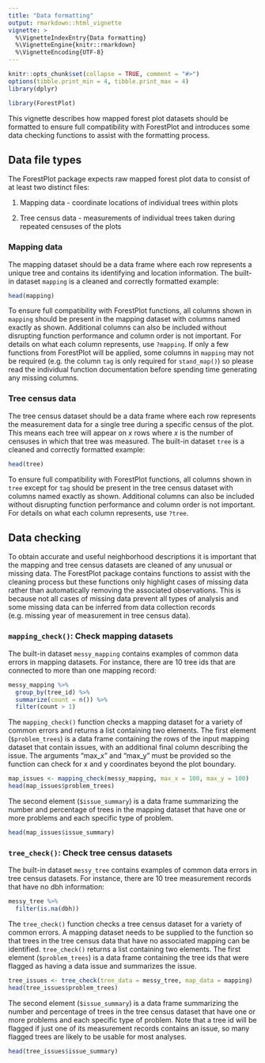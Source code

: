```yaml
---
title: "Data formatting"
output: rmarkdown::html_vignette
vignette: >
  %\VignetteIndexEntry{Data formatting}
  %\VignetteEngine{knitr::rmarkdown}
  %\VignetteEncoding{UTF-8}
---
```


```r
knitr::opts_chunk$set(collapse = TRUE, comment = "#>")
options(tibble.print_min = 4, tibble.print_max = 4)
library(dplyr)
```

```r
library(ForestPlot)
```

This vignette describes how mapped forest plot datasets should be formatted to
ensure full compatibility with ForestPlot and introduces some data checking
functions to assist with the formatting process.

## Data file types

The ForestPlot package expects raw mapped forest plot data to consist of at 
least two distinct files:

1. Mapping data - coordinate locations of individual trees within plots

2. Tree census data - measurements of individual trees taken during repeated
censuses of the plots

### Mapping data

The mapping dataset should be a data frame where each row represents a unique
tree and contains its identifying and location information. The built-in
dataset `mapping` is a cleaned and correctly formatted example:

```r
head(mapping)
```

To ensure full compatibility with ForestPlot functions, all columns shown in
`mapping` should be present in the mapping dataset with columns named exactly
as shown. Additional columns can also be included without disrupting function
performance and column order is not important. For details on what each column
represents, use `?mapping`. If only a few functions from ForestPlot will be 
applied, some columns in `mapping` may not be required (e.g. the column `tag` is
only required for `stand_map()`) so please read the individual function 
documentation before spending time generating any missing columns.

### Tree census data

The tree census dataset should be a data frame where each row represents the 
measurement data for a single tree during a specific census of the plot. This
means each tree will appear on *x* rows where *x* is the number of censuses in 
which that tree was measured. The built-in dataset `tree` is a cleaned and
correctly formatted example:

```r
head(tree)
```

To ensure full compatibility with ForestPlot functions, all columns shown in
`tree` except for `tag` should be present in the tree census dataset with
columns named exactly as shown. Additional columns can also be included without disrupting function performance and column order is not important. For details
on what each column represents, use `?tree`.

## Data checking

To obtain accurate and useful neighborhood descriptions it is important that
the mapping and tree census datasets are cleaned of any unusual or missing data.
The ForestPlot package contains functions to assist with the cleaning process
but these functions only highlight cases of missing data rather than 
automatically removing the associated observations. This is because not all
cases of missing data prevent all types of analysis and some missing data can
be inferred from data collection records (e.g. missing year of measurement in
tree census data).

### `mapping_check()`: Check mapping datasets

The built-in dataset `messy_mapping` contains examples of common data errors in
mapping datasets. For instance, there are 10 tree ids that are connected to more
than one mapping record:

```r
messy_mapping %>%
  group_by(tree_id) %>%
  summarize(count = n()) %>%
  filter(count > 1)
```

The `mapping_check()` function checks a mapping dataset for a variety of common
errors and returns a list containing two elements. The first element 
(`$problem_trees`) is a data frame containing the rows of the input mapping
dataset that contain issues, with an additional final column describing the
issue. The arguments "max_x" and "max_y" must be provided so the function can
check for x and y coordinates beyond the plot boundary.

```r
map_issues <- mapping_check(messy_mapping, max_x = 100, max_y = 100)
head(map_issues$problem_trees)
```

The second element (`$issue_summary`) is a data frame summarizing the number and percentage of trees in the mapping dataset that have one or more problems and
each specific type of problem.

```r
head(map_issues$issue_summary)
```

### `tree_check()`: Check tree census datasets

The built-in dataset `messy_tree` contains examples of common data errors in
tree census datasets. For instance, there are 10 tree measurement records that
have no dbh information:

```r
messy_tree %>%
  filter(is.na(dbh))
```

The `tree_check()` function checks a tree census dataset for a variety of common
errors. A mapping dataset needs to be supplied to the function so that trees in
the tree census data that have no associated mapping can be identified. 
`tree_check()` returns a list containing two elements. The first element 
(`$problem_trees`) is a data frame containing the tree ids that were flagged as
having a data issue and summarizes the issue.

```r
tree_issues <- tree_check(tree_data = messy_tree, map_data = mapping)
head(tree_issues$problem_trees)
```

The second element (`$issue_summary`) is a data frame summarizing the number and percentage of trees in the tree census dataset that have one or more problems
and each specific type of problem. Note that a tree id will be flagged if just
one of its measurement records contains an issue, so many flagged trees are
likely to be usable for most analyses. 

```r
head(tree_issues$issue_summary)
```
